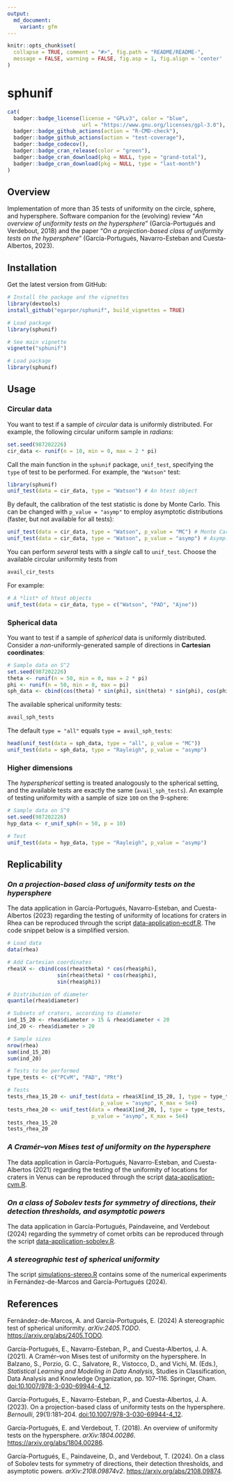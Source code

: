 ```yaml
---
output:
  md_document:
    variant: gfm
---
```


```r
knitr::opts_chunk$set(
  collapse = TRUE, comment = "#>", fig.path = "README/README-",
  message = FALSE, warning = FALSE, fig.asp = 1, fig.align = 'center'
)
```

sphunif
=======

```r
cat(
  badger::badge_license(license = "GPLv3", color = "blue",
                        url = "https://www.gnu.org/licenses/gpl-3.0"),
  badger::badge_github_actions(action = "R-CMD-check"),
  badger::badge_github_actions(action = "test-coverage"),
  badger::badge_codecov(),
  badger::badge_cran_release(color = "green"),
  badger::badge_cran_download(pkg = NULL, type = "grand-total"),
  badger::badge_cran_download(pkg = NULL, type = "last-month")
)
```

<!-- <img src="" alt="sphunif hexlogo" align="right" width="200" style="padding: 0 15px; float: right;"/> -->

## Overview

Implementation of more than 35 tests of uniformity on the circle, sphere, and hypersphere. Software companion for the (evolving) review "*An overview of uniformity tests on the hypersphere*" (García-Portugués and Verdebout, 2018) and the paper "*On a projection-based class of uniformity tests on the hypersphere*" (García-Portugués, Navarro-Esteban and Cuesta-Albertos, 2023).

## Installation

Get the latest version from GitHub:

```r
# Install the package and the vignettes
library(devtools)
install_github("egarpor/sphunif", build_vignettes = TRUE)

# Load package
library(sphunif)

# See main vignette
vignette("sphunif")
```

```r
# Load package
library(sphunif)
```

## Usage

### Circular data

You want to test if a sample of *circular* data is uniformly distributed. For example, the following circular uniform sample in *radians*:

```r
set.seed(987202226)
cir_data <- runif(n = 10, min = 0, max = 2 * pi)
```

Call the main function in the `sphunif` package, `unif_test`, specifying the `type` of test to be performed. For example, the `"Watson"` test:

```r
library(sphunif)
unif_test(data = cir_data, type = "Watson") # An htest object
```

By default, the calibration of the test statistic is done by Monte Carlo. This can be changed with `p_value = "asymp"` to employ asymptotic distributions (faster, but not available for all tests):

```r
unif_test(data = cir_data, type = "Watson", p_value = "MC") # Monte Carlo
unif_test(data = cir_data, type = "Watson", p_value = "asymp") # Asymp. distr.
```

You can perform *several* tests with a *single* call to `unif_test`. Choose the available circular uniformity tests from

```r
avail_cir_tests
```

For example:

```r
# A *list* of htest objects
unif_test(data = cir_data, type = c("Watson", "PAD", "Ajne"))
```

### Spherical data

You want to test if a sample of *spherical* data is uniformly distributed. Consider a *non*-uniformly-generated sample of directions in **Cartesian coordinates**:

```r
# Sample data on S^2
set.seed(987202226)
theta <- runif(n = 50, min = 0, max = 2 * pi)
phi <- runif(n = 50, min = 0, max = pi)
sph_data <- cbind(cos(theta) * sin(phi), sin(theta) * sin(phi), cos(phi))
```

The available spherical uniformity tests:

```r
avail_sph_tests
```

The default `type = "all"` equals `type = avail_sph_tests`:

```r
head(unif_test(data = sph_data, type = "all", p_value = "MC"))
unif_test(data = sph_data, type = "Rayleigh", p_value = "asymp")
```

### Higher dimensions

The *hyperspherical* setting is treated analogously to the spherical setting, and the available tests are exactly the same (`avail_sph_tests`). An example of testing uniformity with a sample of size `100` on the $9$-sphere:

```r
# Sample data on S^9
set.seed(987202226)
hyp_data <- r_unif_sph(n = 50, p = 10)

# Test
unif_test(data = hyp_data, type = "Rayleigh", p_value = "asymp")
```

## Replicability

### *On a projection-based class of uniformity tests on the hypersphere*

The data application in García-Portugués, Navarro-Esteban, and Cuesta-Albertos (2023) regarding the testing of uniformity of locations for craters in Rhea can be reproduced through the script [data-application-ecdf.R](https://github.com/egarpor/sphunif/blob/master/applications/data-application-ecdf.R).  The code snippet below is a simplified version.

```r
# Load data
data(rhea)

# Add Cartesian coordinates
rhea$X <- cbind(cos(rhea$theta) * cos(rhea$phi),
                sin(rhea$theta) * cos(rhea$phi),
                sin(rhea$phi))

# Distribution of diameter
quantile(rhea$diameter)

# Subsets of craters, according to diameter
ind_15_20 <- rhea$diameter > 15 & rhea$diameter < 20
ind_20 <- rhea$diameter > 20

# Sample sizes
nrow(rhea)
sum(ind_15_20)
sum(ind_20)

# Tests to be performed
type_tests <- c("PCvM", "PAD", "PRt")

# Tests
tests_rhea_15_20 <- unif_test(data = rhea$X[ind_15_20, ], type = type_tests,
                              p_value = "asymp", K_max = 5e4)
tests_rhea_20 <- unif_test(data = rhea$X[ind_20, ], type = type_tests,
                           p_value = "asymp", K_max = 5e4)
tests_rhea_15_20
tests_rhea_20
```

### *A Cramér–von Mises test of uniformity on the hypersphere*

The data application in García-Portugués, Navarro-Esteban, and Cuesta-Albertos (2021) regarding the testing of the uniformity of locations for craters in Venus can be reproduced through the script [data-application-cvm.R](https://github.com/egarpor/sphunif/blob/master/applications/data-application-cvm.R).

### *On a class of Sobolev tests for symmetry of directions, their detection thresholds, and asymptotic powers*

The data application in García-Portugués, Paindaveine, and Verdebout (2024) regarding the symmetry of comet orbits can be reproduced through the script [data-application-sobolev.R](https://github.com/egarpor/sphunif/blob/master/applications/data-application-sobolev.R).

### *A stereographic test of spherical uniformity*

The script [simulations-stereo.R](https://github.com/egarpor/sphunif/blob/master/simulations/simulations-stereo.R) contains some of the numerical experiments in Fernández-de-Marcos and García-Portugués (2024).

## References

Fernández-de-Marcos, A. and García-Portugués, E. (2024) A stereographic test of spherical uniformity. *arXiv:2405.TODO*. <https://arxiv.org/abs/2405.TODO>.

García-Portugués, E., Navarro-Esteban, P., and Cuesta-Albertos, J. A. (2021). A Cramér–von Mises test of uniformity on the hypersphere. In Balzano, S., Porzio, G. C., Salvatore, R., Vistocco, D., and Vichi, M. (Eds.), *Statistical Learning and Modeling in Data Analysis*, Studies in Classification, Data Analysis and Knowledge Organization, pp. 107--116. Springer, Cham. [doi:10.1007/978-3-030-69944-4_12](https://doi.org/10.1007/978-3-030-69944-4_12).

García-Portugués, E., Navarro-Esteban, P., and Cuesta-Albertos, J. A. (2023). On a projection-based class of uniformity tests on the hypersphere. *Bernoulli*, 29(1):181--204. [doi:10.1007/978-3-030-69944-4_12](https://doi.org/10.3150/21-BEJ1454).

García-Portugués, E. and Verdebout, T. (2018). An overview of uniformity tests on the hypersphere. *arXiv:1804.00286*. <https://arxiv.org/abs/1804.00286>.

García-Portugués, E., Paindaveine, D., and Verdebout, T. (2024). On a class of Sobolev tests for symmetry of directions, their detection thresholds, and asymptotic powers. *arXiv:2108.09874v2*. <https://arxiv.org/abs/2108.09874>.
